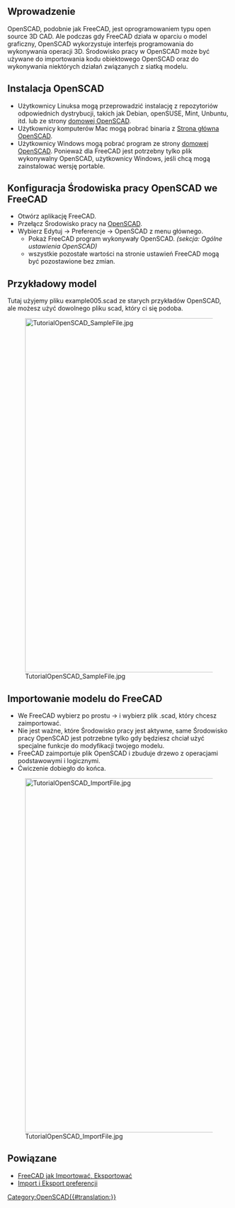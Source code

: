 <languages/>

{{TutorialInfo/pl
|Topic= Importowanie kodu OpenSCAD
|Level= Początkujący
|Time= 30 minut
|Author=r-frank
|FCVersion=0.16.6704
|Files=
}}

<span id="Introduction"></span>
==Wprowadzenie==

OpenSCAD, podobnie jak FreeCAD, jest oprogramowaniem typu open source 3D CAD. Ale podczas gdy FreeCAD działa w oparciu o model graficzny, OpenSCAD wykorzystuje interfejs programowania do wykonywania operacji 3D. Środowisko pracy w OpenSCAD może być używane do importowania kodu obiektowego OpenSCAD oraz do wykonywania niektórych działań związanych z siatką modelu.

<span id="Installing_OpenSCAD"></span>
==Instalacja OpenSCAD==

* Użytkownicy Linuksa mogą przeprowadzić instalację z repozytoriów odpowiednich dystrybucji, takich jak Debian, openSUSE, Mint, Unbuntu, itd. lub ze strony [http://www.openscad.org/ domowej OpenSCAD].
* Użytkownicy komputerów Mac mogą pobrać binaria z [http://www.openscad.org/ Strona główna OpenSCAD].<br />
* Użytkownicy Windows mogą pobrać program ze strony [http://www.openscad.org/ domowej OpenSCAD]. Ponieważ dla FreeCAD jest potrzebny tylko plik wykonywalny OpenSCAD, użytkownicy Windows, jeśli chcą mogą zainstalować wersję portable.

<span id="Configuring_OpenSCAD_workbench_in_FreeCAD"></span>
==Konfiguracja Środowiska pracy OpenSCAD we FreeCAD==

*Otwórz aplikację FreeCAD.
*Przełącz Środowisko pracy na [[OpenSCAD_Workbench/pl|OpenSCAD]].
*Wybierz Edytuj → Preferencje → OpenSCAD z menu głównego.
**Pokaż FreeCAD program wykonywały OpenSCAD. ''(sekcja: Ogólne ustawienia OpenSCAD)''
**wszystkie pozostałe wartości na stronie ustawień FreeCAD mogą być pozostawione bez zmian.

<span id="The_sample_model"></span>
==Przykładowy model==

<div class="mw-translate-fuzzy">
Tutaj użyjemy pliku example005.scad ze starych przykładów OpenSCAD, ale możesz użyć dowolnego pliku scad, który ci się podoba.
</div>

[[Image:TutorialOpenSCAD SampleFile.jpg|800px]]

<span id="Importing_the_model_in_FreeCAD"></span>
==Importowanie modelu do FreeCAD==

* We FreeCAD wybierz po prostu {{KEY|Plik}} → {{KEY|Otwórz}} i wybierz plik .scad, który chcesz zaimportować.
* Nie jest ważne, które Środowisko pracy jest aktywne, same Środowisko pracy OpenSCAD jest potrzebne tylko gdy będziesz chciał użyć specjalne funkcje do modyfikacji twojego modelu.
* FreeCAD zaimportuje plik OpenSCAD i zbuduje drzewo z operacjami podstawowymi i logicznymi.
* Ćwiczenie dobiegło do końca.

[[Image:TutorialOpenSCAD_ImportFile.jpg|800px]]

<span id="Related"></span>
==Powiązane== 

* [[FreeCAD_Howto_Import_Export|FreeCAD jak Importować, Eksportować]]
* [[Import_Export_Preferences/pl|Import i Eksport preferencji]]

[[Category:OpenSCAD{{#translation:}}]]